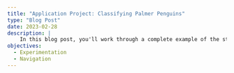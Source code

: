 ```yaml
---
title: "Application Project: Classifying Palmer Penguins"
type: "Blog Post"
date: 2023-02-28
description: |
    In this blog post, you'll work through a complete example of the standard machine learning workflow, including: data splitting, model and feature selection, cross validation, etc. Your primary goal is to determine the smallest number of measurements necessary to confidently determine the species of a penguin. 
objectives: 
  - Experimentation
  - Navigation
---
```


